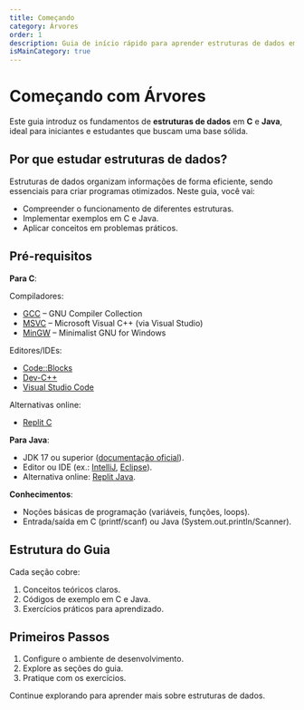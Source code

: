 ```yaml
---
title: Começando
category: Árvores
order: 1
description: Guia de início rápido para aprender estruturas de dados em C e Java
isMainCategory: true
---
```


# Começando com Árvores

Este guia introduz os fundamentos de **estruturas de dados** em **C** e **Java**, ideal para iniciantes e estudantes que buscam uma base sólida.

## Por que estudar estruturas de dados?

Estruturas de dados organizam informações de forma eficiente, sendo essenciais para criar programas otimizados. Neste guia, você vai:
- Compreender o funcionamento de diferentes estruturas.
- Implementar exemplos em C e Java.
- Aplicar conceitos em problemas práticos.

## Pré-requisitos

**Para C**:

Compiladores:
  - [GCC](https://gcc.gnu.org/) – GNU Compiler Collection
  - [MSVC](https://learn.microsoft.com/pt-br/cpp/windows/latest-supported-vc-redist?view=msvc-170) – Microsoft Visual C++ (via Visual Studio)
  - [MinGW](https://www.mingw-w64.org/) – Minimalist GNU for Windows

Editores/IDEs:
  - [Code::Blocks](http://www.codeblocks.org/)
  - [Dev-C++](https://www.bloodshed.net/)
  - [Visual Studio Code](https://code.visualstudio.com/)

Alternativas online:
- [Replit C](https://replit.com/languages/c)

**Para Java**:
- JDK 17 ou superior ([documentação oficial](https://www.oracle.com/java/technologies/javase/jdk17-archive-downloads.html)).
- Editor ou IDE (ex.: [IntelliJ](https://www.jetbrains.com/idea/), [Eclipse](https://eclipseide.org/)).
- Alternativa online: [Replit Java](https://replit.com/languages/java10).

**Conhecimentos**:
- Noções básicas de programação (variáveis, funções, loops).
- Entrada/saída em C (printf/scanf) ou Java (System.out.println/Scanner).

## Estrutura do Guia

Cada seção cobre:
1. Conceitos teóricos claros.
2. Códigos de exemplo em C e Java.
3. Exercícios práticos para aprendizado.

## Primeiros Passos

1. Configure o ambiente de desenvolvimento.
2. Explore as seções do guia.
3. Pratique com os exercícios.

Continue explorando para aprender mais sobre estruturas de dados.
